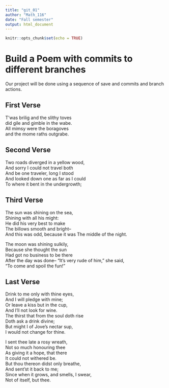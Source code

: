 ```yaml
---
title: "git_01"
author: "Math_116"
date: "Fall semester"
output: html_document
---
```


```r
knitr::opts_chunk$set(echo = TRUE)
```
# Build a Poem with commits to different branches
Our project will be done using a sequence of save and commits and branch actions.
<!-- Do not modify or change any text in "!--" bracketed areas such as this --- these are instructions to
you, if you change any of this the git program will notice it and compromise your git merging strategy !-->

## First Verse 
T'was brilig and the slithy toves   
did gile and gimble in the wabe.   
All mimsy were the boragoves   
and the mome raths outgrabe.
<!--Put the first five lines of a poem by Lewis Carrol in this section!-->

## Second Verse
Two roads diverged in a yellow wood,   
And sorry I could not travel both   
And be one traveler, long I stood   
And looked down one as far as I could   
To where it bent in the undergrowth;   
<!--Put the first five lines of a poem by Robert Frost here!-->

## Third Verse
The sun was shining on the sea,   
Shining with all his might:   
He did his very best to make   
The billows smooth and bright--   
And this was odd, because it was
The middle of the night.   

The moon was shining sulkily,   
Because she thought the sun   
Had got no business to be there   
After the day was done--
"It's very rude of him," she said,   
"To come and spoil the fun!"
<!--Put the first two verses of The Walrus and the Carpenter here!-->

## Last Verse
Drink to me only with thine eyes,    
         And I will pledge with mine;    
Or leave a kiss but in the cup,    
         And I’ll not look for wine.    
The thirst that from the soul doth rise    
         Doth ask a drink divine;    
But might I of Jove’s nectar sup,    
         I would not change for thine.    

I sent thee late a rosy wreath,    
         Not so much honouring thee    
As giving it a hope, that there    
         It could not withered be.    
But thou thereon didst only breathe,    
         And sent’st it back to me;    
Since when it grows, and smells, I swear,    
         Not of itself, but thee.   


<!--Put a short poem of your choice 8-20 lines,here!-->
